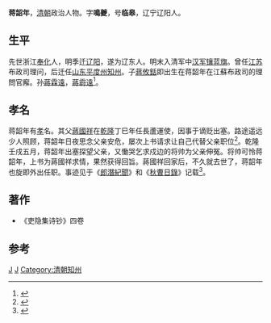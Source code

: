 '''蒋韶年'''，[[清朝|清朝]]政治人物。字'''鳴夔'''，号'''临皋'''，辽宁辽阳人。

==生平==

先世浙江[[奉化|奉化]]人，明季迁[[辽阳|辽阳]]，遂为辽东人。明末入清军中[[汉军|汉军]][[镶蓝旗|镶蓝旗]]。曾任[[江苏|江苏]]布政司理问，后迁任[[山东|山东]][[平度州|平度州]][[知州|知州]]。子[[蔣攸銛|蔣攸銛]]即出生在蒋韶年在江蘇布政司的理問官廨。孙[[蔣霖遠|蔣霖遠]]，[[蔣霨遠|蔣霨遠]]<ref>{{cite web |url=http://archive.ihp.sinica.edu.tw/ttscgi/ttsquery?0:18270417:mctauac:TM%3D%BD%B1%A7%F1%E4y |title=(清)蔣攸銛 |publisher=中央研究院历史研究所 |access-date=2015-01-10 |archive-date=2016-03-04 |archive-url=https://web.archive.org/web/20160304101411/http://archive.ihp.sinica.edu.tw/ttscgi/ttsquery?0:18270417:mctauac:TM%3D%BD%B1%A7%F1%E4y |dead-url=no }}</ref>。

==孝名==
蒋韶年有[[孝|孝]]名。其父[[蔣國祥|蔣國祥]]在[[乾隆|乾隆]]丁巳年任長蘆運使，因事于谪贬出塞。路途遥远少人照顾，蒋韶年日夜思念父亲安危，屡次上书请求让自己代替父亲职位<ref>{{cite book|volume=孝友类六 蔣韶年願代父戍 |title=《清稗類鈔》|author=朔雪寒 |year=清朝}}</ref>。乾隆壬戌五月，蒋韶年出塞探望父亲，又慟哭乞求戍边的将帅为父亲伸冤。将帅可怜蒋韶年，上书为蔣國祥求情，果然获得回旨。蔣國祥回家后，不久就去世了，蒋韶年也旋即外出任职。事迹见于《[[郎潛紀聞|郎潛紀聞]]》和《[[秋曹日錄|秋曹日錄]]》记载<ref>{{cite book |volume=卷二 蒋韶年之孝行 |title=《郎潛紀聞》 |edition=二笔 |author=陳康祺 |year=清朝 |url=http://zh.wikisource.org/zh-hant/%E9%83%8E%E6%BD%9B%E7%B4%80%E8%81%9E%E4%BA%8C%E7%AD%86/%E5%8D%B7%E4%BA%8C#.E8.94.A3.E9.9F.B6.E5.B9.B4.E4.B9.8B.E5.AD.9D.E8.A1.8C |access-date=2015-01-10 |archive-date=2015-01-10 |archive-url=https://web.archive.org/web/20150110082359/http://zh.wikisource.org/zh-hant/%E9%83%8E%E6%BD%9B%E7%B4%80%E8%81%9E%E4%BA%8C%E7%AD%86/%E5%8D%B7%E4%BA%8C#.E8.94.A3.E9.9F.B6.E5.B9.B4.E4.B9.8B.E5.AD.9D.E8.A1.8C |dead-url=no }}</ref>。

==著作==
* 《吏隐集诗钞》四卷

==参考==
{{reflist}}

[[Category:奉化人|J]]
[[Category:辽阳人|J]]
[[Category:清朝知州|Category:清朝知州]]